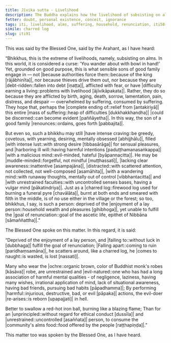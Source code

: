 ```yaml
---
title: Jīvika sutta - Livelihood
description: The Buddha explains how the livelihood of subsisting on alms, although an extreme of livelihoods, is a sensible choice for those who hope to discern a complete end to the entire mass of suffering.
fetter: doubt, personal existence, conceit, ignorance
tags: iti, livelihood, alms, suffering, household, renunciation, iti50-99
simile: charred log
slug: iti91
---
```


This was said by the Blessed One, said by the Arahant, as I have heard:

“Bhikkhus, this is the extreme of livelihoods, namely, subsisting on alms. In this world, it is considered a curse: 'You wander about with bowl in hand!' Yet, grounded on good purpose, this is what sensible sons of good family engage in — not |because authorities force them::because of the king [rājābhinīta]|, nor because thieves drive them out, nor because they are |debt-ridden::fallen into debt [iṇaṭṭa]|, afflicted with fear, or have |difficulty earning a living::problems with livelihood [ājīvikāpakata]|. Rather, they do so because they are afflicted by birth, aging, death, sorrow, lamentation, pain, distress, and despair — overwhelmed by suffering, consumed by suffering. They hope that, perhaps the |complete ending of::relief from [antakiriyā]| this entire |mass of suffering::heap of difficulties [dukkhakkhandha]| |could be discerned::can become evident [paññāyetha]|. In this way, the son of a good family |renounces::ordains, goes forth [pabbajita]|.

But even so, such a bhikkhu may still |have intense craving::be greedy, covetous, with yearning, desiring, mentally obsessed [abhijjhālu]|, filled |with intense lust::with strong desire [tibbasārāga]| for sensual pleasures, and |harboring ill will::having harmful intentions [paduṭṭhamanasaṅkappa]| |with a malicious mind::evil-minded, hateful [byāpannacitta]|. He may be |muddle-minded::forgetful, not mindful [muṭṭhassatī]|, |lacking clear awareness::inattentive [asampajāna]|, |distracted::with scattered attention, not collected, not well-composed [asamāhita]|, |with a wandering mind::with runaway thoughts, mentally out of control [vibbhantacitta]| and |with unrestrained faculties::with uncontrolled senses bases, having a vulgar mind [pākatindriya]|. Just as a |charred log::firewood log used for burning a funeral pyre [chavālāta]|, burnt at both ends and smeared with filth in the middle, is of no use either in the village or the forest; so too, bhikkhus, I say, is such a person: deprived of the |enjoyment of a lay person::household wealth and pleasures [gihibhoga]|, yet unable to fulfill the |goal of renunciation::goal of the ascetic life, epithet of Nibbāna [sāmaññattha]|.”

The Blessed One spoke on this matter. In this regard, it is said:

“Deprived of the enjoyment of a lay person,
and |failing to::without luck in [dubbhaga]| fulfill the goal of renunciation;
|Falling apart::coming to ruin [paridhaṃsamāna]|, he scatters around,
like a charred log, he |comes to naught::is wasted, is lost [nassati]|.

Many who wear the |ochre::organic brown, color of Buddhist monk's robes [kāsāva]| robe,
are unrestrained and |evil-natured::one who has had a long association of harmful mental qualities - of negligence, laziness, having many wishes, irrational application of mind, lack of situational awareness, having bad friends, pursuing bad habits [pāpadhamma]|;
By performing |harmful::injurious, destructive, bad, or evil [pāpaka]| actions,
the evil-doer |re-arises::is reborn [upapajjati]| in hell.

Better to swallow a red-hot iron ball,
burning like a blazing flame;
Than for an |unprincipled::without regard for ethical conduct [dussīla]| and |unrestrained::uncontrolled [asaññata]| person,
to consume the |community's alms food::food offered by the people [raṭṭhapiṇḍa]|.”

This matter too was spoken by the Blessed One, as I have heard.